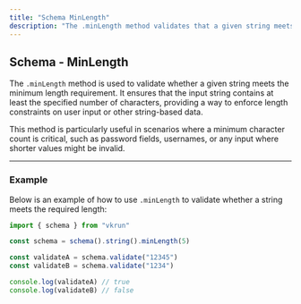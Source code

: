 ```yaml
---
title: "Schema MinLength"
description: "The .minLength method validates that a given string meets a specified minimum length. It ensures the string contains at least the required number of characters, making it ideal for enforcing input constraints such as passwords, usernames, or other critical string data."
---
```


## Schema - MinLength

The `.minLength` method is used to validate whether a given string meets the minimum length requirement. It ensures that the input string contains at least the specified number of characters, providing a way to enforce length constraints on user input or other string-based data.

This method is particularly useful in scenarios where a minimum character count is critical, such as password fields, usernames, or any input where shorter values might be invalid.

---

### Example

Below is an example of how to use `.minLength` to validate whether a string meets the required length:

```ts
import { schema } from "vkrun"

const schema = schema().string().minLength(5)

const validateA = schema.validate("12345")
const validateB = schema.validate("1234")

console.log(validateA) // true
console.log(validateB) // false
```